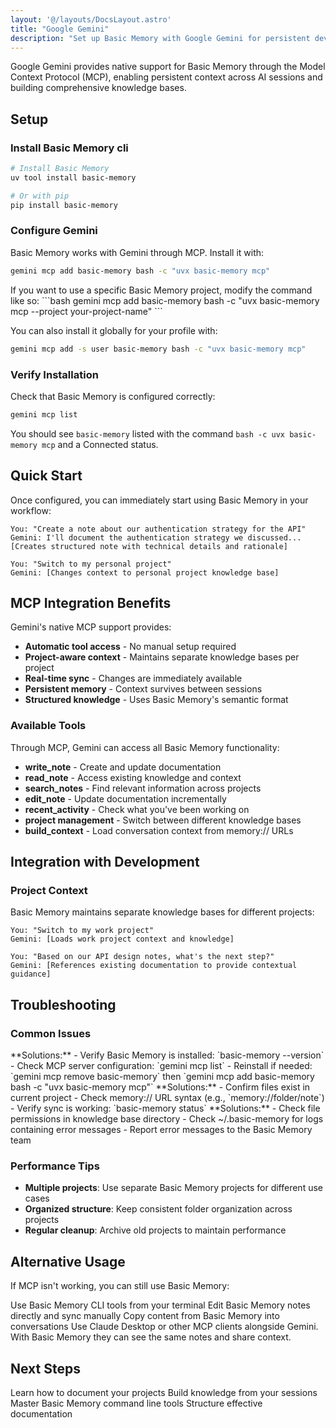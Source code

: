 ```yaml
---
layout: '@/layouts/DocsLayout.astro'
title: "Google Gemini"
description: "Set up Basic Memory with Google Gemini for persistent development knowledge and enhanced AI sessions"
---
```



Google Gemini provides native support for Basic Memory through the Model Context Protocol (MCP), enabling persistent context across AI sessions and building comprehensive knowledge bases.

## Setup

### Install Basic Memory cli

```bash
# Install Basic Memory
uv tool install basic-memory

# Or with pip
pip install basic-memory
```

### Configure Gemini

Basic Memory works with Gemini through MCP. Install it with:

```bash
gemini mcp add basic-memory bash -c "uvx basic-memory mcp"
```

<Tip>
If you want to use a specific Basic Memory project, modify the command like so:
```bash
gemini mcp add basic-memory bash -c "uvx basic-memory mcp --project your-project-name"
```

You can also install it globally for your profile with:
```bash
gemini mcp add -s user basic-memory bash -c "uvx basic-memory mcp"
```
</Tip>

### Verify Installation

Check that Basic Memory is configured correctly:

```bash
gemini mcp list
```

You should see `basic-memory` listed with the command `bash -c uvx basic-memory mcp` and a Connected status.

## Quick Start

Once configured, you can immediately start using Basic Memory in your workflow:

```
You: "Create a note about our authentication strategy for the API"
Gemini: I'll document the authentication strategy we discussed...
[Creates structured note with technical details and rationale]

You: "Switch to my personal project"
Gemini: [Changes context to personal project knowledge base]
```

## MCP Integration Benefits

Gemini's native MCP support provides:

- **Automatic tool access** - No manual setup required
- **Project-aware context** - Maintains separate knowledge bases per project
- **Real-time sync** - Changes are immediately available
- **Persistent memory** - Context survives between sessions
- **Structured knowledge** - Uses Basic Memory's semantic format

### Available Tools

Through MCP, Gemini can access all Basic Memory functionality:

- **write_note** - Create and update documentation
- **read_note** - Access existing knowledge and context
- **search_notes** - Find relevant information across projects
- **edit_note** - Update documentation incrementally
- **recent_activity** - Check what you've been working on
- **project management** - Switch between different knowledge bases
- **build_context** - Load conversation context from memory:// URLs

## Integration with Development

### Project Context

Basic Memory maintains separate knowledge bases for different projects:

```
You: "Switch to my work project"
Gemini: [Loads work project context and knowledge]

You: "Based on our API design notes, what's the next step?"
Gemini: [References existing documentation to provide contextual guidance]
```

## Troubleshooting

### Common Issues

<Accordion>
  <AccordionItem title="Gemini can't access Basic Memory">
    **Solutions:**
    - Verify Basic Memory is installed: `basic-memory --version`
    - Check MCP server configuration: `gemini mcp list`
    - Reinstall if needed: `gemini mcp remove basic-memory` then `gemini mcp add basic-memory bash -c "uvx basic-memory mcp"`
  </AccordionItem>

  <AccordionItem title="Context not loading from memory:// URLs">
    **Solutions:**
    - Confirm files exist in current project
    - Check memory:// URL syntax (e.g., `memory://folder/note`)
    - Verify sync is working: `basic-memory status`
  </AccordionItem>

  <AccordionItem title="Notes not updating">
    **Solutions:**
    - Check file permissions in knowledge base directory
    - Check ~/.basic-memory for logs containing error messages
    - Report error messages to the Basic Memory team
  </AccordionItem>
</Accordion>

### Performance Tips

- **Multiple projects**: Use separate Basic Memory projects for different use cases
- **Organized structure**: Keep consistent folder organization across projects
- **Regular cleanup**: Archive old projects to maintain performance

## Alternative Usage

If MCP isn't working, you can still use Basic Memory:

<CardGroup cols={2}>
  <Card title="CLI Integration">
    Use Basic Memory CLI tools from your terminal
  </Card>
  <Card title="File Editing">
    Edit Basic Memory notes directly and sync manually
  </Card>
  <Card title="Manual Context">
    Copy content from Basic Memory into conversations
  </Card>
  <Card title="Parallel Usage">
    Use Claude Desktop or other MCP clients alongside Gemini. With Basic Memory they can see the same notes and share context.
  </Card>
</CardGroup>

## Next Steps

<CardGroup cols={2}>
  <Card title="Project Documentation" href="/how-to/project-documentation">
    Learn how to document your projects
  </Card>
  <Card title="Research & Learning" href="/how-to/research-learning">
    Build knowledge from your sessions
  </Card>
  <Card title="CLI Reference" href="/guides/cli-reference">
    Master Basic Memory command line tools
  </Card>
  <Card title="Knowledge Format" href="/guides/knowledge-format">
    Structure effective documentation
  </Card>
</CardGroup>
